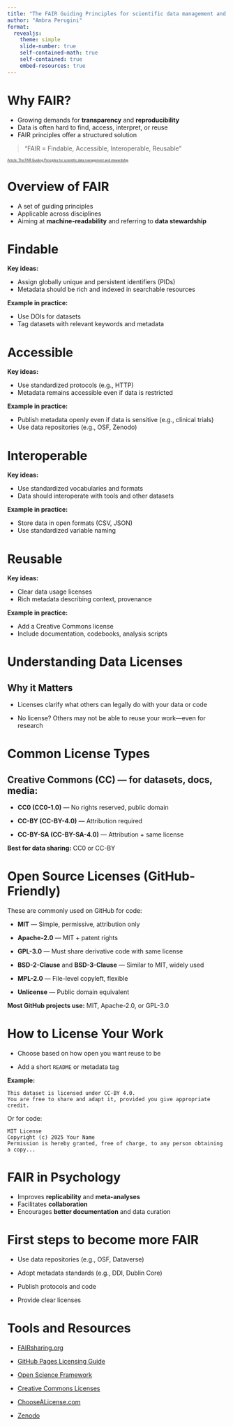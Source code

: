 ```yaml
---
title: "The FAIR Guiding Principles for scientific data management and stewardship"
author: "Ambra Perugini"
format: 
  revealjs:
    theme: simple
    slide-number: true
    self-contained-math: true
    self-contained: true
    embed-resources: true
---
```



# Why FAIR?

- Growing demands for **transparency** and **reproducibility**
- Data is often hard to find, access, interpret, or reuse
- FAIR principles offer a structured solution

> "FAIR = Findable, Accessible, Interoperable, Reusable"

::: {.footnote style="font-size: 0.5em;"}

[Article: The FAIR Guiding Principles for scientific data management and stewardship](https://www.nature.com/articles/sdata201618)

:::



# Overview of FAIR

- A set of guiding principles
- Applicable across disciplines
- Aiming at **machine-readability** and referring to **data stewardship**



# Findable

**Key ideas:**

- Assign globally unique and persistent identifiers (PIDs)
- Metadata should be rich and indexed in searchable resources

**Example in practice:**

- Use DOIs for datasets
- Tag datasets with relevant keywords and metadata


# Accessible

**Key ideas:**

- Use standardized protocols (e.g., HTTP)
- Metadata remains accessible even if data is restricted

**Example in practice:**

- Publish metadata openly even if data is sensitive (e.g., clinical trials)
- Use data repositories (e.g., OSF, Zenodo)


# Interoperable

**Key ideas:**

- Use standardized vocabularies and formats
- Data should interoperate with tools and other datasets

**Example in practice:**

- Store data in open formats (CSV, JSON)
- Use standardized variable naming

# Reusable

**Key ideas:**

- Clear data usage licenses
- Rich metadata describing context, provenance

**Example in practice:**

- Add a Creative Commons license
- Include documentation, codebooks, analysis scripts

# Understanding Data Licenses

## Why it Matters

- Licenses clarify what others can legally do with your data or code

- No license? Others may not be able to reuse your work—even for research


# Common License Types

## Creative Commons (CC) — for datasets, docs, media:

- **CC0 (CC0-1.0)** — No rights reserved, public domain

- **CC-BY (CC-BY-4.0)** — Attribution required

- **CC-BY-SA (CC-BY-SA-4.0)** — Attribution + same license

 **Best for data sharing:** CC0 or CC-BY


# Open Source Licenses (GitHub-Friendly) {.smaller}

These are commonly used on GitHub for code:

- **MIT** — Simple, permissive, attribution only

- **Apache-2.0** — MIT + patent rights

- **GPL-3.0** — Must share derivative code with same license

- **BSD-2-Clause** and **BSD-3-Clause** — Similar to MIT, widely used

- **MPL-2.0** — File-level copyleft, flexible

- **Unlicense** — Public domain equivalent

 **Most GitHub projects use:** MIT, Apache-2.0, or GPL-3.0



# How to License Your Work

- Choose based on how open you want reuse to be

- Add a short `README` or metadata tag

**Example:**

```text
This dataset is licensed under CC-BY 4.0.
You are free to share and adapt it, provided you give appropriate credit.
```

Or for code:

```text
MIT License
Copyright (c) 2025 Your Name
Permission is hereby granted, free of charge, to any person obtaining a copy...
```

# FAIR in Psychology 

- Improves **replicability** and **meta-analyses**
- Facilitates **collaboration**
- Encourages **better documentation** and data curation


# First steps to become more FAIR

- Use data repositories (e.g., OSF, Dataverse)

- Adopt metadata standards (e.g., DDI, Dublin Core)

- Publish protocols and code

- Provide clear licenses

# Tools and Resources 

- [FAIRsharing.org](https://fairsharing.org/)

- [GitHub Pages Licensing Guide](https://docs.github.com/en/github/creating-cloning-and-archiving-repositories/licensing-a-repository)

- [Open Science Framework](https://osf.io/)

- [Creative Commons Licenses](https://creativecommons.org/)

- [ChooseALicense.com](https://choosealicense.com/)

- [Zenodo](https://zenodo.org/)



